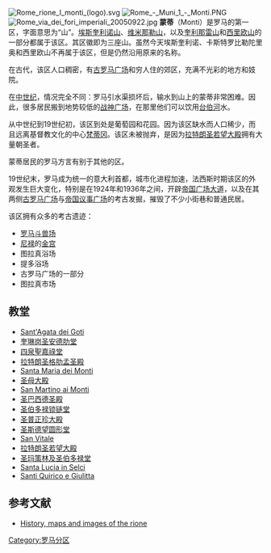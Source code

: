 [[Image:Rome_rione_I_monti_(logo).svg|thumb]]
[[Image:Rome_-_Muni_1_-_Monti.PNG|thumb]]
[[Image:Rome_via_dei_fori_imperiali_20050922.jpg|thumb]]
'''蒙蒂'''（Monti）是罗马的第一区，字面意思为“山”。[[埃斯奎利诺山|埃斯奎利诺山]]、[[维米那勒山|维米那勒山]]，以及[[奎利那雷山|奎利那雷山]]和[[西里欧山|西里欧山]]的一部分都属于该区。其区徽即为三座山。虽然今天埃斯奎利诺、卡斯特罗比勒陀里奥和西里欧山不再属于该区，但是仍然沿用原来的名称。

在古代，该区人口稠密，有[[古罗马广场|古罗马广场]]和穷人住的郊区，充满不光彩的地方和妓院。

在[[中世纪|中世纪]]，情况完全不同：罗马引水渠损坏后，输水到山上的蒙蒂非常困难。因此，很多居民搬到地势较低的[[战神广场_(罗马)|战神广场]]，在那里他们可以饮用[[台伯河|台伯河]]水。

从中世纪到19世纪初，该区到处是葡萄园和花园。因为该区缺水而人口稀少，而且远离基督教文化的中心[[梵蒂冈|梵蒂冈]]。该区未被抛弃，是因为[[拉特朗圣若望大殿|拉特朗圣若望大殿]]拥有大量朝圣者。

蒙蒂居民的罗马方言有别于其他的区。 

19世纪末，罗马成为统一的意大利首都，城市化进程加速，法西斯时期该区的外观发生巨大变化，特别是在1924年和1936年之间，开辟[[帝国广场大道|帝国广场大道]]，以及在其两侧[[古罗马广场|古罗马广场]]与[[帝国议事广场|帝国议事广场]]的考古发掘，摧毁了不少小街巷和普通民居。

该区拥有众多的考古遗迹：
* [[罗马斗兽场|罗马斗兽场]]
* [[尼禄|尼禄]]的[[金宫|金宫]]
* 图拉真浴场
* 提多浴场
* 古罗马广场的一部分
* 图拉真市场

== 教堂 ==
* [[Sant'Agata_dei_Goti|Sant'Agata dei Goti]] 
* [[奎琳岗圣安德肋堂|奎琳岗圣安德肋堂]] 
* [[四泉聖嘉祿堂|四泉聖嘉祿堂]] 
* [[拉特朗圣格肋孟圣殿|拉特朗圣格肋孟圣殿]] 
* [[Santa_Maria_dei_Monti|Santa Maria dei Monti]] 
* [[圣母大殿|圣母大殿]] 
* [[San_Martino_ai_Monti|San Martino ai Monti]] 
* [[圣巴西德圣殿|圣巴西德圣殿]] 
* [[圣伯多禄锁链堂|圣伯多禄锁链堂]] 
* [[圣普正珍大殿|圣普正珍大殿]] 
* [[圣斯德望圆形堂|圣斯德望圆形堂]] 
* [[San_Vitale|San Vitale]] 
* [[拉特朗圣若望大殿|拉特朗圣若望大殿]] 
* [[圣玛策林及圣伯多禄堂|圣玛策林及圣伯多禄堂]] 
* [[Santa_Lucia_in_Selci|Santa Lucia in Selci]] 
* [[Santi_Quirico_e_Giulitta|Santi Quirico e Giulitta]]

== 参考文献 ==
* [http://mp_pollett.tripod.com/rione01.htm History, maps and images of the rione] {{Wayback|url=http://mp_pollett.tripod.com/rione01.htm |date=20201113171516 }}

{{commons cat|Rione I - Monti}}

{{coord|41.901606|N|12.476521|E|source:itwiki_region:IT_type:landmark|format=dms|display=title}}

{{DEFAULTSORT:Monti (Rione Of Rome)}}
[[Category:罗马分区|Category:罗马分区]]